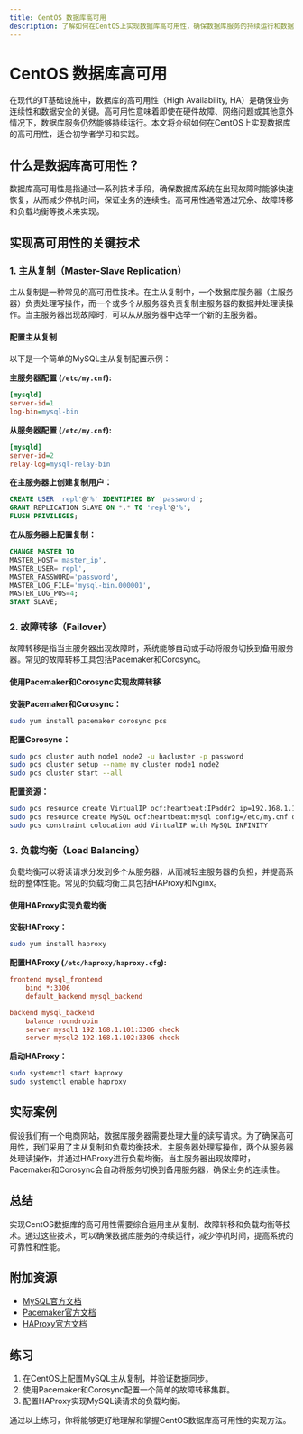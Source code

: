 ```yaml
---
title: CentOS 数据库高可用
description: 了解如何在CentOS上实现数据库高可用性，确保数据库服务的持续运行和数据的安全性。
---
```


# CentOS 数据库高可用

在现代的IT基础设施中，数据库的高可用性（High Availability, HA）是确保业务连续性和数据安全的关键。高可用性意味着即使在硬件故障、网络问题或其他意外情况下，数据库服务仍然能够持续运行。本文将介绍如何在CentOS上实现数据库的高可用性，适合初学者学习和实践。

## 什么是数据库高可用性？

数据库高可用性是指通过一系列技术手段，确保数据库系统在出现故障时能够快速恢复，从而减少停机时间，保证业务的连续性。高可用性通常通过冗余、故障转移和负载均衡等技术来实现。

## 实现高可用性的关键技术

### 1. 主从复制（Master-Slave Replication）

主从复制是一种常见的高可用性技术。在主从复制中，一个数据库服务器（主服务器）负责处理写操作，而一个或多个从服务器负责复制主服务器的数据并处理读操作。当主服务器出现故障时，可以从从服务器中选举一个新的主服务器。

#### 配置主从复制

以下是一个简单的MySQL主从复制配置示例：

**主服务器配置 (`/etc/my.cnf`):**

```ini
[mysqld]
server-id=1
log-bin=mysql-bin
```

**从服务器配置 (`/etc/my.cnf`):**

```ini
[mysqld]
server-id=2
relay-log=mysql-relay-bin
```

**在主服务器上创建复制用户：**

```sql
CREATE USER 'repl'@'%' IDENTIFIED BY 'password';
GRANT REPLICATION SLAVE ON *.* TO 'repl'@'%';
FLUSH PRIVILEGES;
```

**在从服务器上配置复制：**

```sql
CHANGE MASTER TO
MASTER_HOST='master_ip',
MASTER_USER='repl',
MASTER_PASSWORD='password',
MASTER_LOG_FILE='mysql-bin.000001',
MASTER_LOG_POS=4;
START SLAVE;
```

### 2. 故障转移（Failover）

故障转移是指当主服务器出现故障时，系统能够自动或手动将服务切换到备用服务器。常见的故障转移工具包括Pacemaker和Corosync。

#### 使用Pacemaker和Corosync实现故障转移

**安装Pacemaker和Corosync：**

```bash
sudo yum install pacemaker corosync pcs
```

**配置Corosync：**

```bash
sudo pcs cluster auth node1 node2 -u hacluster -p password
sudo pcs cluster setup --name my_cluster node1 node2
sudo pcs cluster start --all
```

**配置资源：**

```bash
sudo pcs resource create VirtualIP ocf:heartbeat:IPaddr2 ip=192.168.1.100 cidr_netmask=24 op monitor interval=30s
sudo pcs resource create MySQL ocf:heartbeat:mysql config=/etc/my.cnf op monitor interval=60s
sudo pcs constraint colocation add VirtualIP with MySQL INFINITY
```

### 3. 负载均衡（Load Balancing）

负载均衡可以将读请求分发到多个从服务器，从而减轻主服务器的负担，并提高系统的整体性能。常见的负载均衡工具包括HAProxy和Nginx。

#### 使用HAProxy实现负载均衡

**安装HAProxy：**

```bash
sudo yum install haproxy
```

**配置HAProxy (`/etc/haproxy/haproxy.cfg`):**

```ini
frontend mysql_frontend
    bind *:3306
    default_backend mysql_backend

backend mysql_backend
    balance roundrobin
    server mysql1 192.168.1.101:3306 check
    server mysql2 192.168.1.102:3306 check
```

**启动HAProxy：**

```bash
sudo systemctl start haproxy
sudo systemctl enable haproxy
```

## 实际案例

假设我们有一个电商网站，数据库服务器需要处理大量的读写请求。为了确保高可用性，我们采用了主从复制和负载均衡技术。主服务器处理写操作，两个从服务器处理读操作，并通过HAProxy进行负载均衡。当主服务器出现故障时，Pacemaker和Corosync会自动将服务切换到备用服务器，确保业务的连续性。

## 总结

实现CentOS数据库的高可用性需要综合运用主从复制、故障转移和负载均衡等技术。通过这些技术，可以确保数据库服务的持续运行，减少停机时间，提高系统的可靠性和性能。

## 附加资源

- [MySQL官方文档](https://dev.mysql.com/doc/)
- [Pacemaker官方文档](https://clusterlabs.org/pacemaker/doc/)
- [HAProxy官方文档](https://www.haproxy.org/documentation/)

## 练习

1. 在CentOS上配置MySQL主从复制，并验证数据同步。
2. 使用Pacemaker和Corosync配置一个简单的故障转移集群。
3. 配置HAProxy实现MySQL读请求的负载均衡。

通过以上练习，你将能够更好地理解和掌握CentOS数据库高可用性的实现方法。